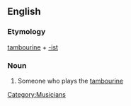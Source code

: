 ==English==

===Etymology===
[[tambourine]] + [[-ist]]

===Noun===
{{en-noun}}

# Someone who plays the [[tambourine]]

[[Category:Musicians]]